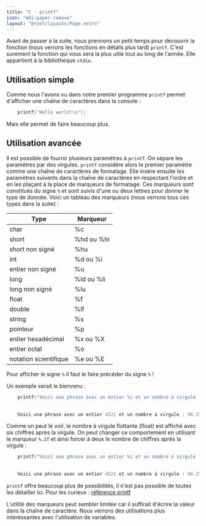 ```yaml
---
title: "C - printf"
icon: "mdi:paper-remove"
layout: "@root/layouts/Page.astro"
---
```


Avant de passer à la suite, nous prennons un petit temps pour découvrir la
fonction (nous verrons les fonctions en détails plus tard) `printf`. C'est
surement la fonction qui vous sera la plus utile tout au long de l'année. Elle
appartient à la bibliothèque `stdio`.

## Utilisation simple

Comme nous l'avons vu dans notre premier programme `printf` permet d'afficher
une chaîne de caractères dans la console :

```c
    printf("Hello world!\n");
```

Mais elle permet de faire beaucoup plus.

## Utilisation avancée

Il est possible de fournir plusieurs paramètres à `printf`. On sépare les
paramètres par des virgules. `printf` considère alors le premier paramètre
comme une chaîne de caractères de formatage. Elle insère ensuite les
paramètres suivants dans la chaîne de caractères en respectant l'ordre et en
les plaçant à la place de marqueurs de formatage. Ces marqueurs sont
constitués du signe `%` et sont suivis d'une ou deux lettres pour donner le
type de donnée. Voici un tableau des marqueurs (nous verrons tous ces types
dans la suite) :

Type | Marqueur  
---|---  
char | %c  
short | %hd ou %hi  
short non signé | %hu  
int | %d ou %i  
entier non signé | %u  
long | %ld ou %li  
long non signé | %lu  
float | %f  
double | %lf  
string | %s  
pointeur | %p  
entier hexadécimal | %x ou %X  
entier octal | %o  
notation scientifique | %e ou %E  
  
Pour afficher le signe `%` il faut le faire précéder du signe `%` !

Un exemple serait le bienvenu :

```c
    printf("Voici une phrase avec un entier %i et un nombre à virgule : %f\n", 4521, 96.254);
    
    
    Voici une phrase avec un entier 4521 et un nombre à virgule : 96.254000
```

Comme on peut le voir, le nombre à virgule flottante (float) est affiché avec
six chiffres après la virgule. On peut changer ce comportement en utilisant le
marqueur `%.2f` et ainsi forcer à deux le nombre de chiffres après la virgule
:

```c
    printf("Voici une phrase avec un entier %i et un nombre à virgule : %.2f\n", 4521, 96.254);
    
    
    Voici une phrase avec un entier 4521 et un nombre à virgule : 96.25
```

`printf` offre beaucoup plus de possibilités, il n'est pas possible de toutes
les détailler ici. Pour les curieux : [référence
printf](https://cplusplus.com/reference/cstdio/printf/)

L'utilité des marqueurs peut sembler limitée car il suffirait d'écrire la
valeur dans la chaîne de caractère. Nous verrons des utilisations plus
intéréssantes avec l'utilisation de variables.